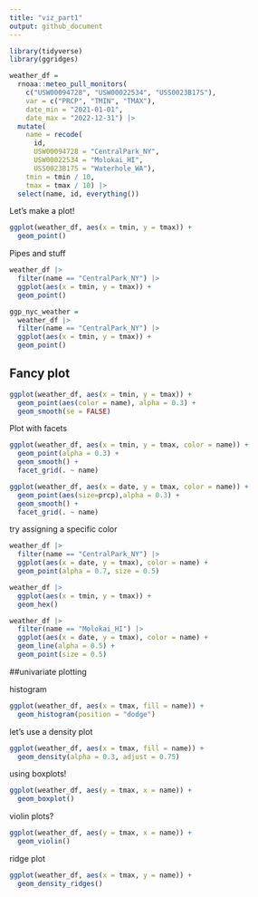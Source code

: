 ```yaml
---
title: "viz_part1"
output: github_document
---
```


```r
library(tidyverse)
library(ggridges)
```

```r
weather_df = 
  rnoaa::meteo_pull_monitors(
    c("USW00094728", "USW00022534", "USS0023B17S"),
    var = c("PRCP", "TMIN", "TMAX"), 
    date_min = "2021-01-01",
    date_max = "2022-12-31") |>
  mutate(
    name = recode(
      id, 
      USW00094728 = "CentralPark_NY", 
      USW00022534 = "Molokai_HI",
      USS0023B17S = "Waterhole_WA"),
    tmin = tmin / 10,
    tmax = tmax / 10) |>
  select(name, id, everything())
```

Let's make a plot!

```r
ggplot(weather_df, aes(x = tmin, y = tmax)) +
  geom_point()
```

Pipes and stuff

```r
weather_df |>
  filter(name == "CentralPark_NY") |>
  ggplot(aes(x = tmin, y = tmax)) +
  geom_point()

ggp_nyc_weather =
  weather_df |>
  filter(name == "CentralPark_NY") |>
  ggplot(aes(x = tmin, y = tmax)) +
  geom_point()
```

## Fancy plot

```r
ggplot(weather_df, aes(x = tmin, y = tmax)) +
  geom_point(aes(color = name), alpha = 0.3) +
  geom_smooth(se = FALSE)
```

Plot with facets

```r
ggplot(weather_df, aes(x = tmin, y = tmax, color = name)) +
  geom_point(alpha = 0.3) +
  geom_smooth() +
  facet_grid(. ~ name)
```

```r
ggplot(weather_df, aes(x = date, y = tmax, color = name)) +
  geom_point(aes(size=prcp),alpha = 0.3) +
  geom_smooth() +
  facet_grid(. ~ name)

```

try assigning a specific color
```r
weather_df |>
  filter(name == "CentralPark_NY") |>
  ggplot(aes(x = date, y = tmax), color = name) +
  geom_point(alpha = 0.7, size = 0.5)
```


```r
weather_df |>
  ggplot(aes(x = tmin, y = tmax)) +
  geom_hex()
```


```r
weather_df |>
  filter(name == "Molokai_HI") |>
  ggplot(aes(x = date, y = tmax), color = name) +
  geom_line(alpha = 0.5) +
  geom_point(size = 0.5)
```



##univariate plotting

histogram

```r
ggplot(weather_df, aes(x = tmax, fill = name)) +
  geom_histogram(position = "dodge")
```

let's use a density plot

```r
ggplot(weather_df, aes(x = tmax, fill = name)) +
  geom_density(alpha = 0.3, adjust = 0.75)
```


using boxplots!
```r
ggplot(weather_df, aes(y = tmax, x = name)) +
  geom_boxplot()
```

violin plots?
```r
ggplot(weather_df, aes(y = tmax, x = name)) +
  geom_violin()
```


ridge plot
```r
ggplot(weather_df, aes(x = tmax, y = name)) +
  geom_density_ridges()
```


